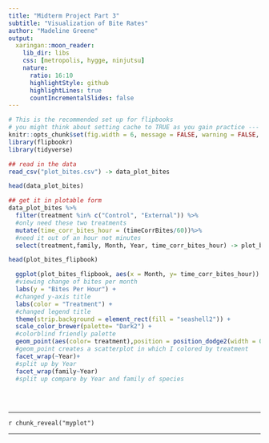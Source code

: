```yaml
---
title: "Midterm Project Part 3"
subtitle: "Visualization of Bite Rates"
author: "Madeline Greene"
output:
  xaringan::moon_reader:
    lib_dir: libs
    css: [metropolis, hygge, ninjutsu]
    nature:
      ratio: 16:10
      highlightStyle: github
      highlightLines: true
      countIncrementalSlides: false
---
```


```r
# This is the recommended set up for flipbooks
# you might think about setting cache to TRUE as you gain practice --- building flipbooks from scracth can be time consuming
knitr::opts_chunk$set(fig.width = 6, message = FALSE, warning = FALSE, comment = "", cache = FALSE, fig.retina = 3)
library(flipbookr)
library(tidyverse)
```


```r
## read in the data
read_csv("plot_bites.csv") -> data_plot_bites

head(data_plot_bites)

## get it in plotable form
data_plot_bites %>%
  filter(treatment %in% c("Control", "External")) %>%
  #only need these two treatments
  mutate(time_corr_bites_hour = (timeCorrBites/60))%>%
  #need it out of an hour not minutes
  select(treatment,family, Month, Year, time_corr_bites_hour) -> plot_bites_flipbook

head(plot_bites_flipbook)

```

```r
  ggplot(plot_bites_flipbook, aes(x = Month, y= time_corr_bites_hour)) +
  #viewing change of bites per month
  labs(y = "Bites Per Hour") +
  #changed y-axis title
  labs(color = "Treatment") +
  #changed legend title
  theme(strip.background = element_rect(fill = "seashell2")) +
  scale_color_brewer(palette= "Dark2") +
  #colorblind friendly palette
  geom_point(aes(color= treatment),position = position_dodge2(width = 0.6), size = 1) +
  #geom_point creates a scatterplot in which I colored by treatment
  facet_wrap(~Year)+
  #split up by Year
  facet_wrap(family~Year)
  #split up compare by Year and family of species
  
  
  

```
---

`r chunk_reveal("myplot")`

---

